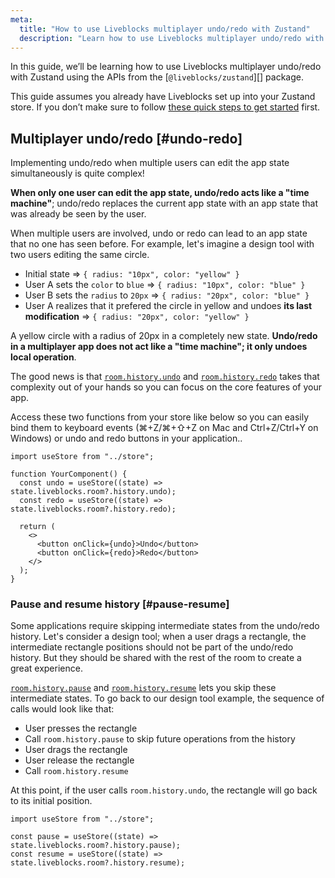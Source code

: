 ```yaml
---
meta:
  title: "How to use Liveblocks multiplayer undo/redo with Zustand"
  description: "Learn how to use Liveblocks multiplayer undo/redo with Zustand"
---
```


In this guide, we’ll be learning how to use Liveblocks multiplayer undo/redo
with Zustand using the APIs from the [`@liveblocks/zustand`][] package.

<Banner title="Install Liveblocks">

This guide assumes you already have Liveblocks set up into your Zustand store.
If you don’t make sure to follow
[these quick steps to get started](/docs/get-started/zustand) first.

</Banner>

## Multiplayer undo/redo [#undo-redo]

Implementing undo/redo when multiple users can edit the app state simultaneously
is quite complex!

**When only one user can edit the app state, undo/redo acts like a "time
machine"**; undo/redo replaces the current app state with an app state that was
already be seen by the user.

When multiple users are involved, undo or redo can lead to an app state that no
one has seen before. For example, let's imagine a design tool with two users
editing the same circle.

- Initial state => `{ radius: "10px", color: "yellow" }`
- User A sets the `color` to `blue` => `{ radius: "10px", color: "blue" }`
- User B sets the `radius` to `20px` => `{ radius: "20px", color: "blue" }`
- User A realizes that it prefered the circle in yellow and undoes **its last
  modification** => `{ radius: "20px", color: "yellow" }`

A yellow circle with a radius of 20px in a completely new state. **Undo/redo in
a multiplayer app does not act like a "time machine"; it only undoes local
operation**.

The good news is that [`room.history.undo`][] and [`room.history.redo`][] takes
that complexity out of your hands so you can focus on the core features of your
app.

Access these two functions from your store like below so you can easily bind
them to keyboard events (⌘+Z/⌘+⇧+Z on Mac and Ctrl+Z/Ctrl+Y on Windows) or undo
and redo buttons in your application..

```tsx
import useStore from "../store";

function YourComponent() {
  const undo = useStore((state) => state.liveblocks.room?.history.undo);
  const redo = useStore((state) => state.liveblocks.room?.history.redo);

  return (
    <>
      <button onClick={undo}>Undo</button>
      <button onClick={redo}>Redo</button>
    </>
  );
}
```

### Pause and resume history [#pause-resume]

Some applications require skipping intermediate states from the undo/redo
history. Let's consider a design tool; when a user drags a rectangle, the
intermediate rectangle positions should not be part of the undo/redo history.
But they should be shared with the rest of the room to create a great
experience.

[`room.history.pause`][] and [`room.history.resume`][] lets you skip these
intermediate states. To go back to our design tool example, the sequence of
calls would look like that:

- User presses the rectangle
- Call `room.history.pause` to skip future operations from the history
- User drags the rectangle
- User release the rectangle
- Call `room.history.resume`

At this point, if the user calls `room.history.undo`, the rectangle will go back
to its initial position.

```tsx
import useStore from "../store";

const pause = useStore((state) => state.liveblocks.room?.history.pause);
const resume = useStore((state) => state.liveblocks.room?.history.resume);
```

[`room.history.undo`]: /docs/api-reference/liveblocks-client#Room.history.undo
[`room.history.redo`]: /docs/api-reference/liveblocks-client#Room.history.redo
[`room.history.pause`]: /docs/api-reference/liveblocks-client#Room.history.pause
[`room.history.resume`]:
  /docs/api-reference/liveblocks-client#Room.history.resume
[`liveobject`]: /docs/api-reference/liveblocks-client#LiveObject
[`livemap`]: /docs/api-reference/liveblocks-client#LiveMap
[`livelist`]: /docs/api-reference/liveblocks-client#LiveList
[`createclient`]: /docs/api-reference/liveblocks-client#createClient
[api reference]: /docs/api-reference/liveblocks-zustand
[authentication]: /docs/authentication
